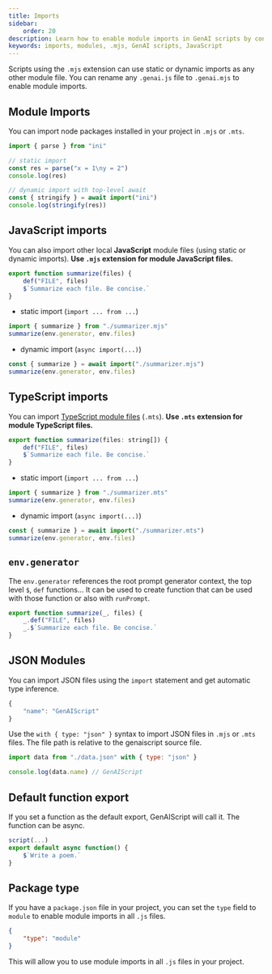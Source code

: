 ```yaml
---
title: Imports
sidebar:
    order: 20
description: Learn how to enable module imports in GenAI scripts by converting them to .mjs format and using static or dynamic imports.
keywords: imports, modules, .mjs, GenAI scripts, JavaScript
---
```



Scripts using the `.mjs` extension can use static or dynamic imports as any other module file.
You can rename any `.genai.js` file to `.genai.mjs` to enable module imports.

## Module Imports

You can import node packages installed in your project
in `.mjs` or `.mts`.

```js title="script.genai.mjs"
import { parse } from "ini"

// static import
const res = parse("x = 1\ny = 2")
console.log(res)

// dynamic import with top-level await
const { stringify } = await import("ini")
console.log(stringify(res))
```

## JavaScript imports

You can also import other local **JavaScript** module files (using static or dynamic imports).
**Use `.mjs` extension for module JavaScript files.**

```js title="summarizer.mjs"
export function summarize(files) {
    def("FILE", files)
    $`Summarize each file. Be concise.`
}
```

- static import (`import ... from ...`)

```js
import { summarize } from "./summarizer.mjs"
summarize(env.generator, env.files)
```

- dynamic import (`async import(...)`)

```js
const { summarize } = await import("./summarizer.mjs")
summarize(env.generator, env.files)
```

## TypeScript imports

You can import [TypeScript module files](/genaiscript/reference/scripts/typescript) (`.mts`).
**Use `.mts` extension for module TypeScript files.**

```js title="summarizer.mts"
export function summarize(files: string[]) {
    def("FILE", files)
    $`Summarize each file. Be concise.`
}
```

- static import (`import ... from ...`)

```js
import { summarize } from "./summarizer.mts"
summarize(env.generator, env.files)
```

- dynamic import (`async import(...)`)

```js
const { summarize } = await import("./summarizer.mts")
summarize(env.generator, env.files)
```

## `env.generator`

The `env.generator` references the root prompt generator context, the top level `$`, `def` functions... It can be used to create function that can be used with those function or also with `runPrompt`.

```js "_"
export function summarize(_, files) {
    _.def("FILE", files)
    _.$`Summarize each file. Be concise.`
}
```

## JSON Modules

You can import JSON files using the `import` statement and get automatic type inference.

```js title="data.json"
{
    "name": "GenAIScript"
}
```

Use the `with { type: "json" }` syntax to import JSON files in `.mjs` or `.mts` files.
The file path is relative to the genaiscript source file.

```js title="script.genai.mts"
import data from "./data.json" with { type: "json" }

console.log(data.name) // GenAIScript
```

## Default function export

If you set a function as the default export, GenAIScript will call it.
The function can be async.

```js title="poem.genai.mjs" "export default async function() {" "}"
script(...)
export default async function() {
    $`Write a poem.`
}
```

## Package type

If you have a `package.json` file in your project, you can set the `type` field to `module` to enable module imports in all `.js` files.

```json
{
    "type": "module"
}
```

This will allow you to use module imports in all `.js` files in your project.
